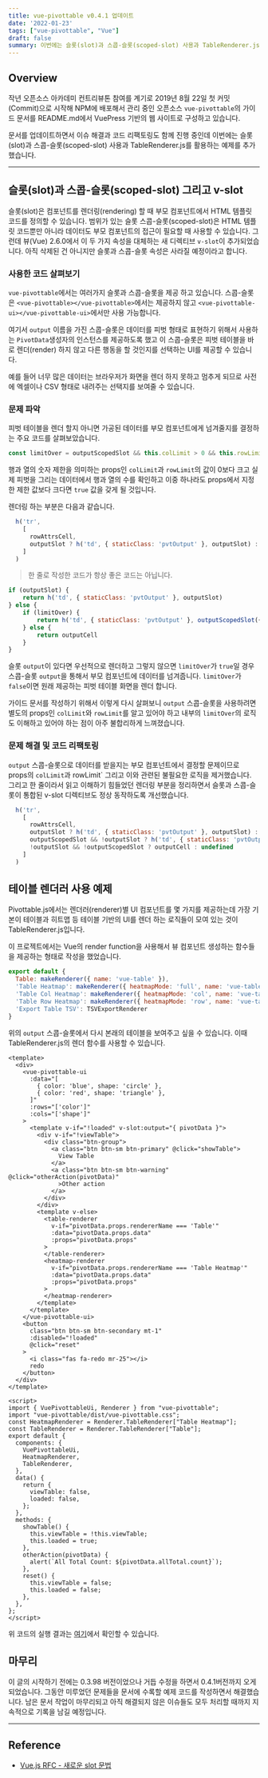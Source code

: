 ```yaml
---
title: vue-pivottable v0.4.1 업데이트
date: '2022-01-23'
tags: ["vue-pivottable", "Vue"]
draft: false
summary: 이번에는 슬롯(slot)과 스콥-슬롯(scoped-slot) 사용과 TableRenderer.js를 활용하는 예제를 추가했습니다.
---
```


<TOCInline toc={props.toc} exclude="Overview" toHeading={2,3} asDisclosure/>

## Overview

작년 오픈소스 아카데미 컨트리뷰톤 참여를 계기로 2019년 8월 22일 첫 커밋(Commit)으로 시작해 NPM에 배포해서 관리 중인
오픈소스 `vue-pivottable`의 가이드 문서를 README.md에서 VuePress 기반의 웹 사이트로 구성하고 있습니다.

문서를 업데이트하면서 이슈 해결과 코드 리팩토링도 함께 진행 중인데 이번에는 슬롯(slot)과 스콥-슬롯(scoped-slot) 사용과 TableRenderer.js를 활용하는 예제를 추가했습니다.

---

## 슬롯(slot)과 스콥-슬롯(scoped-slot) 그리고 v-slot

슬롯(slot)은 컴포넌트를 렌더링(rendering) 할 때 부모 컴포넌트에서 HTML 템플릿 코드를 정의할 수 있습니다.
범위가 있는 슬롯 스콥-슬롯(scoped-slot)은 HTML 템플릿 코드뿐만 아니라 데이터도 부모 컴포넌트의 접근이 필요할 때 사용할 수 있습니다.
그런데 뷰(Vue) 2.6.0에서 이 두 가지 속성을 대체하는 새 디렉티브 `v-slot`이 추가되었습니다. 아직 삭제된 건 아니지만 슬롯과 스콥-슬롯 속성은 사라질 예정이라고 합니다.

### 사용한 코드 살펴보기

`vue-pivottable`에서는 여러가지 슬롯과 스콥-슬롯을 제공 하고 있습니다. 스콥-슬롯은
`<vue-pivottable></vue-pivottable>`에서는 제공하지 않고 `<vue-pivottable-ui></vue-pivottable-ui>`에서만 사용 가능합니다.

여기서 `output` 이름을 가진 스콥-슬롯은 데이터를 피벗 형태로 표현하기 위해서 사용하는 `PivotData`생성자의 인스턴스를 제공하도록 했고 이 스콥-슬롯은
피벗 테이블을 바로 렌더(render) 하지 않고 다른 행동을 할 것인지를 선택하는 UI를 제공할 수 있습니다.

예를 들어 너무 많은 데이터는 브라우저가 화면을 렌더 하지 못하고 멈추게 되므로 사전에 엑셀이나 CSV 형태로 내려주는 선택지를 보여줄 수 있습니다.

### 문제 파악

피벗 테이블을 렌더 할지 아니면 가공된 데이터를 부모 컴포넌트에게 넘겨줄지를 결정하는 주요 코드를 살펴보았습니다.

```js
const limitOver = outputScopedSlot && this.colLimit > 0 && this.rowLimit > 0 && (pivotData.getColKeys().length > this.colLimit || pivotData.getRowKeys().length > this.rowLimit)
```

행과 열의 숫자 제한을 의미하는 props인 `colLimit`과  `rowLimit`의 값이 0보다 크고 실제 피벗을 그리는 데이터에서 행과 열의 수를 확인하고 이중 하나라도 props에서 지정한 제한 값보다 크다면 `true` 값을 갖게 될 것입니다.

렌더링 하는 부분은 다음과 같습니다.

```js
  h('tr',
    [
      rowAttrsCell,
      outputSlot ? h('td', { staticClass: 'pvtOutput' }, outputSlot) : limitOver ? h('td', { staticClass: 'pvtOutput' }, outputScopedSlot({ pivotData: new PivotData(props) })) : outputCell
    ]
  )
```

> 한 줄로 작성한 코드가 항상 좋은 코드는 아닙니다.

```js
if (outputSlot) {
    return h('td', { staticClass: 'pvtOutput' }, outputSlot)
} else {
    if (limitOver) {
        return h('td', { staticClass: 'pvtOutput' }, outputScopedSlot({ pivotData: new PivotData(props) }))
    } else {
        return outputCell
    }
}

```

슬롯 `output`이 있다면 우선적으로 렌더하고 그렇지 않으면 `limitOver`가 `true`일 경우 스콥-슬롯 `output`을 통해서 부모 컴포넌트에 데이터를 넘겨줍니다. `limitOver`가 `false`이면 원래 제공하는 피벗 테이블 화면을 렌더 합니다.

가이드 문서를 작성하기 위해서 이렇게 다시 살펴보니 `output` 스콥-슬롯을 사용하려면 별도의 props인 `colLimit`와 `rowLimit`를 알고 있어야 하고 내부의 `limitOver`의 로직도 이해하고 있어야 하는 점이 아주 불합리하게 느껴졌습니다.

### 문제 해결 및 코드 리팩토링

`output` 스콥-슬롯으로 데이터를 받을지는 부모 컴포넌트에서 결정할 문제이므로 props의 `colLimit`과 rowLimit` 그리고 이와 관련된 불필요한 로직을 제거했습니다. 그리고 한 줄이라서 읽고 이해하기 힘들었던 렌더링 부분을 정리하면서 슬롯과 스콥-슬롯이 통합된 v-slot 디렉티브도 정상 동작하도록 개선했습니다.

```js
  h('tr',
    [
      rowAttrsCell,
      outputSlot ? h('td', { staticClass: 'pvtOutput' }, outputSlot) : undefined,
      outputScopedSlot && !outputSlot ? h('td', { staticClass: 'pvtOutput' }, outputScopedSlot({ pivotData })) : undefined,
      !outputSlot && !outputScopedSlot ? outputCell : undefined
    ]
  )
```

## 테이블 렌더러 사용 예제

Pivottable.js에서는 렌더러(renderer)별 UI 컴포넌트를  몇 가지를 제공하는데 가장 기본이 테이블과 히트맵 등 테이블 기반의 UI를 렌더 하는 로직들이 모여 있는 것이 TableRenderer.js입니다.

이 프로젝트에서는 Vue의 render function을 사용해서 뷰 컴포넌트 생성하는 함수들을 제공하는 형태로 작성을 했었습니다.

```js
export default {
  Table: makeRenderer({ name: 'vue-table' }),
  'Table Heatmap': makeRenderer({ heatmapMode: 'full', name: 'vue-table-heatmap' }),
  'Table Col Heatmap': makeRenderer({ heatmapMode: 'col', name: 'vue-table-col-heatmap' }),
  'Table Row Heatmap': makeRenderer({ heatmapMode: 'row', name: 'vue-table-col-heatmap' }),
  'Export Table TSV': TSVExportRenderer
}
```

위의 `output` 스콥-슬롯에서 다시 본래의 테이블을 보여주고 싶을 수 있습니다. 이때 TableRenderer.js의 렌더 함수를 사용할 수 있습니다.

```html:VuePivotableOutputEx.vue {11-35,43-44,48-49} linenumber
<template>
  <div>
    <vue-pivottable-ui
      :data="[
        { color: 'blue', shape: 'circle' },
        { color: 'red', shape: 'triangle' },
      ]"
      :rows="['color']"
      :cols="['shape']"
    >
      <template v-if="!loaded" v-slot:output="{ pivotData }">
        <div v-if="!viewTable">
          <div class="btn-group">
            <a class="btn btn-sm btn-primary" @click="showTable">
              View Table
            </a>
            <a class="btn btn-sm btn-warning" @click="otherAction(pivotData)"
              >Other action
            </a>
          </div>
        </div>
        <template v-else>
          <table-renderer
            v-if="pivotData.props.rendererName === 'Table'"
            :data="pivotData.props.data"
            :props="pivotData.props"
          >
          </table-renderer>
          <heatmap-renderer
            v-if="pivotData.props.rendererName === 'Table Heatmap'"
            :data="pivotData.props.data"
            :props="pivotData.props"
          >
          </heatmap-renderer>
        </template>
      </template>
    </vue-pivottable-ui>
    <button
      class="btn btn-sm btn-secondary mt-1"
      :disabled="!loaded"
      @click="reset"
    >
      <i class="fas fa-redo mr-25"></i>
      redo
    </button>
  </div>
</template>

<script>
import { VuePivottableUi, Renderer } from "vue-pivottable";
import "vue-pivottable/dist/vue-pivottable.css";
const HeatmapRenderer = Renderer.TableRenderer["Table Heatmap"];
const TableRenderer = Renderer.TableRenderer["Table"];
export default {
  components: {
    VuePivottableUi,
    HeatmapRenderer,
    TableRenderer,
  },
  data() {
    return {
      viewTable: false,
      loaded: false,
    };
  },
  methods: {
    showTable() {
      this.viewTable = !this.viewTable;
      this.loaded = true;
    },
    otherAction(pivotData) {
      alert(`All Total Count: ${pivotData.allTotal.count}`);
    },
    reset() {
      this.viewTable = false;
      this.loaded = false;
    },
  },
};
</script>
```

위 코드의 실행 결과는 [여기](https://codesandbox.io/s/vue-pivottable-ui-outputscopedslot-rcp9k?from-embed=&file=/src/App.vue)에서 확인할 수 있습니다.

## 마무리

이 글의 시작하기 전에는 0.3.98 버전이었으나 거듭 수정을 하면서 0.4.1버전까지 오게 되었습니다.
그동안 미루었던 문제들을 문서에 수록할 예제 코드를 작성하면서 해결했습니다.
남은 문서 작업이 마무리되고 아직 해결되지 않은 이슈들도 모두 처리할 때까지 지속적으로 기록을 남길 예정입니다.

---

## Reference

* [Vue.js RFC - 새로운 slot 문법](https://github.com/vuejs/rfcs/blob/master/active-rfcs/0001-new-slot-syntax.md)
